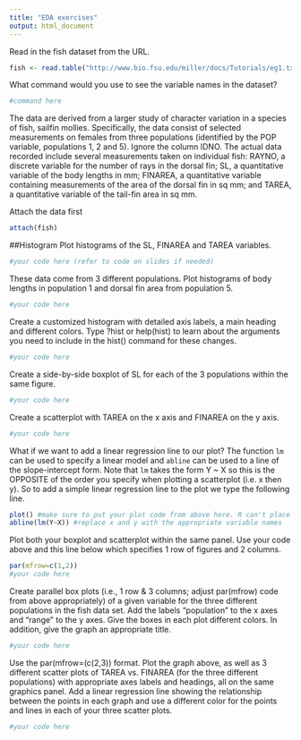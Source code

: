 ---
title: "EDA exercises"
output: html_document
---

Read in the fish dataset from the URL.
```{r}
fish <- read.table("http://www.bio.fsu.edu/miller/docs/Tutorials/eg1.txt",head=T)
```

What command would you use to see the variable names in the dataset?

```{r}
#command here
```

The data are derived from a larger study of character variation in a species of fish, sailfin mollies. Specifically, the data consist of selected measurements on females from three populations (identified by the POP variable, populations 1, 2 and 5). Ignore the column IDNO. The actual data recorded include several measurements taken on individual fish: RAYNO, a discrete variable for the number of rays in the dorsal fin; SL, a quantitative variable of the body lengths in mm; FINAREA, a quantitative variable containing measurements of the area of the dorsal fin in sq mm; and TAREA, a quantitative variable of the tail-fin area in sq mm.

Attach the data first
```{r}
attach(fish)
```

##Histogram
Plot histograms of the SL, FINAREA and TAREA variables.
```{r}
#your code here (refer to code on slides if needed)
```

These data come from 3 different populations. Plot histograms of body lengths in population 1 and dorsal fin area from population 5.
```{r}
#your code here
```

Create a customized histogram with detailed axis labels, a main heading and different colors. Type ?hist or help(hist) to learn about the arguments you need to include in the hist() command for these changes.
```{r}
#your code here
```

Create a side-by-side boxplot of SL for each of the 3 populations within the same figure.
```{r}
#your code here
```

Create a scatterplot with TAREA on the x axis and FINAREA on the y axis.
```{r}
#your code here
```

What if we want to add a linear regression line to our plot?
The function `lm` can be used to specify a linear model and `abline` can be used to a line of the slope-intercept form. Note that `lm` takes the form Y ~ X so this is the OPPOSITE of the order you specify when plotting a scatterplot (i.e. x then y).
So to add a simple linear regression line to the plot we type the following line. 
```{r}
plot() #make sure to put your plot code from above here. R can't place the line unless there's a plot already called.
abline(lm(Y~X)) #replace x and y with the appropriate variable names
```

Plot both your boxplot and scatterplot within the same panel. Use your code above and this line below which specifies 1 row of figures and 2 columns.
```{r}
par(mfrow=c(1,2))
#your code here
```


Create parallel box plots (i.e., 1 row & 3 columns; adjust par(mfrow) code from above appropriately) of a given variable for the three different populations in the fish data set. Add the labels "population" to the x axes and "range" to the y axes. Give the boxes in each plot different colors. In addition, give the graph an appropriate title.
```{r}
#your code here
```

Use the par(mfrow=(c(2,3)) format. Plot the graph above, as well as 3 different scatter plots of TAREA vs. FINAREA (for the three different populations) with appropriate axes labels and headings, all on the same graphics panel. Add a linear regression line showing the relationship between the points in each graph and use a different color for the points and lines in each of your three scatter plots.
```{r}
#your code here
```



